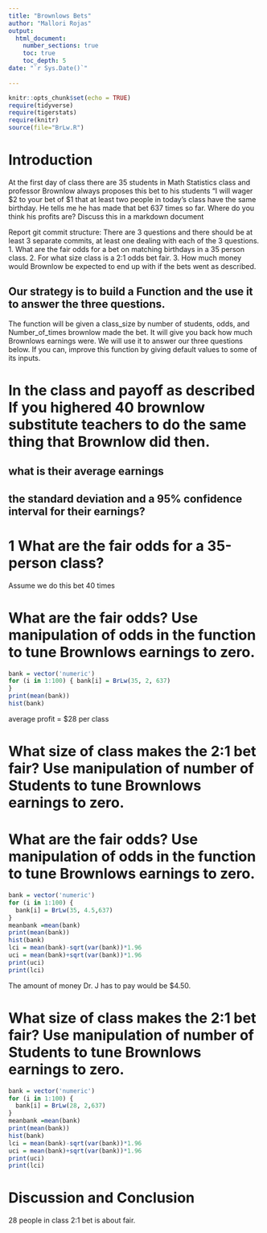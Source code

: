 ```yaml
---
title: "Brownlows Bets"
author: "Mallori Rojas"
output: 
  html_document:
    number_sections: true
    toc: true
    toc_depth: 5
date: "`r Sys.Date()`"    
    
---
```

```r
knitr::opts_chunk$set(echo = TRUE)
require(tidyverse)
require(tigerstats)
require(knitr)
source(file="BrLw.R")
```

<!-- We recommend you use git branches -- create a separate branch for each major section i.e. Introduction, Methods, Results, Inferential Results, and Discussion and Conclusions - leave the YAML block untouched until the final merge where you put in your own name !-->

# Introduction

<!--In this section you explain what you are trying to show.  Where did the data come from?  What is the research or other question you are trying to answer?!-->
 At the first day of class there are 35 students in Math Statistics class and professor Brownlow always proposes this bet to his students "I will wager $2 to your bet of $1 that at least two people in today's class have  the same birthday.  He tells me he has made that bet 637 times so far. Where do you think his profits are? Discuss this in a markdown document
 
Report git commit structure:
There are 3 questions and there should be at least 3 separate commits, at least one dealing with each of the 3 questions.
1. What are the fair odds for a bet on matching birthdays in a 35 person class.
2. For what size class is a 2:1 odds bet fair.
3. How much money would Brownlow be expected to end up with if the bets went as described.

## Our strategy is to build a Function and the use it to answer the three questions. 

The function will be given a class_size by number of students, odds, and Number_of_times brownlow made the bet.  It will give you back how much Brownlows earnings were. We will use it to answer our three questions below. If you can, improve this function by giving default values to some of its inputs. 

# In the class and payoff as described  If you highered 40 brownlow substitute teachers to do the same thing that Brownlow did then.

## what is their average earnings

## the standard deviation and a 95% confidence interval for their earnings?


<!--Explain and display your method of coming up with a 95% confidence interval of  professor Brownlows winnings (or losings)-->

# 1 What are the fair odds for a 35-person class?

Assume we do this bet 40 times

# What are the fair odds? Use manipulation of odds in the function to tune Brownlows earnings to zero. 

```r
bank = vector('numeric')
for (i in 1:100) { bank[i] = BrLw(35, 2, 637)
}
print(mean(bank))
hist(bank)
```

<!--Decide on your methods:  In this section explain the approach you will take to attack the issue --- how will you decide on a likely estimate of professor Brownlow's earnings or losses after 637 bets. Also explain how you construct a 95% confidence interval about your estimate of his winnings !-->
average profit = $28 per class




# What size of class makes the 2:1 bet fair?  Use manipulation of number of Students to tune Brownlows earnings to zero.

# What are the fair odds? Use manipulation of odds in the function to tune Brownlows earnings to zero. 

<!--Explain and display the results of your method of coming up with the estimate of professor Brownlows betting profits!-->

```r
bank = vector('numeric')
for (i in 1:100) {
  bank[i] = BrLw(35, 4.5,637)
}
meanbank =mean(bank)
print(mean(bank))
hist(bank)
lci = mean(bank)-sqrt(var(bank))*1.96
uci = mean(bank)+sqrt(var(bank))*1.96
print(uci)
print(lci)
```

<!--Decide on your methods:  In this section explain the approach you will take to attack the issue --- how will you decide on a likely estimate of professor Brownlow's earnings or losses after 637 bets. Also explain how you construct a 95% confidence interval about your estimate of his winnings !-->

The amount of money Dr. J has to pay would be $4.50.



# What size of class makes the 2:1 bet fair?  Use manipulation of number of Students to tune Brownlows earnings to zero.

<!--Explain and display the results of your method of coming up with the estimate of professor Brownlows betting profits!-->

```r
bank = vector('numeric')
for (i in 1:100) {
  bank[i] = BrLw(28, 2,637)
}
meanbank =mean(bank)
print(mean(bank))
hist(bank)
lci = mean(bank)-sqrt(var(bank))*1.96
uci = mean(bank)+sqrt(var(bank))*1.96
print(uci)
print(lci)
```



# Discussion and Conclusion

<!--Discussion and conclusion here.  If professor Brownlow is consistantly making or losing money how could he change his payout so that his profits center on zero?  Also discuss what size his class should be in order to have his current scheme balance at zero profit.!-->

28 people in class 2:1 bet is about fair.